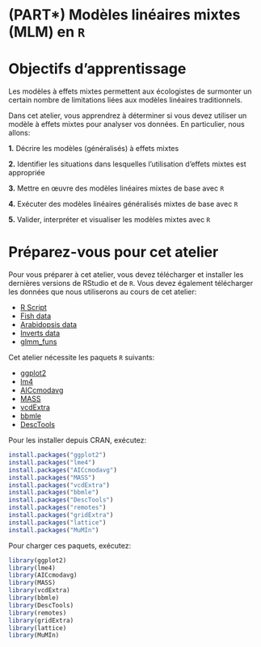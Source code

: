 # (PART\*) Modèles linéaires mixtes (MLM) en `R` {-}

# Objectifs d'apprentissage

Les modèles à effets mixtes permettent aux écologistes de surmonter un certain nombre de limitations liées aux modèles linéaires traditionnels. 

Dans cet atelier, vous apprendrez à déterminer si vous devez utiliser un modèle à effets mixtes pour analyser vos données. En particulier, nous allons:

**1.** Décrire les modèles (généralisés) à effets mixtes

**2.** Identifier les situations dans lesquelles l'utilisation d'effets mixtes est appropriée

**3.** Mettre en œuvre des modèles linéaires mixtes de base avec `R`

**4.** Exécuter des modèles linéaires généralisés mixtes de base avec `R`

**5.** Valider, interpréter et visualiser les modèles mixtes avec `R`


# Préparez-vous pour cet atelier

Pour vous préparer à cet atelier, vous devez télécharger et installer les dernières versions de RStudio et de `R`. Vous devez également télécharger les données que nous utiliserons au cours de cet atelier:

-    [R Script](https://qcbsrworkshops.github.io/workshop07/book-fr/workshop07-script-fr.R)
-    [Fish data](http://qcbs.ca/wiki/_media/qcbs_w6_data.csv)
-    [Arabidopsis data](http://qcbs.ca/wiki/_media/banta_totalfruits.csv)
-    [Inverts data](http://qcbs.ca/wiki/_media/inverts.csv)
-    [glmm_funs](http://qcbs.ca/wiki/_media/glmm_funs.r) 


Cet atelier nécessite les paquets `R` suivants:

-    [ggplot2](http://cran.r-project.org/web/packages/ggplot2/index.html)
-    [lm4](http://cran.r-project.org/web/packages/lme4/index.html)
-    [AICcmodavg](http://cran.r-project.org/web/packages/AICcmodavg/index.html)
-    [MASS](http://cran.r-project.org/web/packages/MASS/index.html)
-    [vcdExtra](http://cran.r-project.org/web/packages/vcdExtra/index.html)
-    [bbmle](http://cran.r-project.org/web/packages/bbmle/index.html)
-    [DescTools](http://cran.r-project.org/web/packages/DescTools/index.html)

Pour les installer depuis CRAN, exécutez:

```r
install.packages("ggplot2")
install.packages("lme4")
install.packages("AICcmodavg")
install.packages("MASS")
install.packages("vcdExtra")
install.packages("bbmle")
install.packages("DescTools")
install.packages("remotes")
install.packages("gridExtra")
install.packages("lattice")
install.packages("MuMIn")
```

Pour charger ces paquets, exécutez:

```r
library(ggplot2)
library(lme4)
library(AICcmodavg)
library(MASS)
library(vcdExtra)
library(bbmle)
library(DescTools)
library(remotes)
library(gridExtra)
library(lattice)
library(MuMIn)
```

